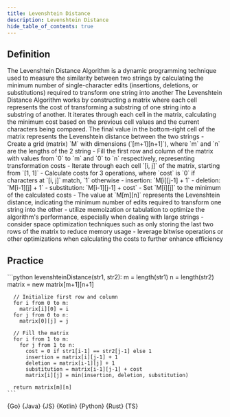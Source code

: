 ```yaml
---
title: Levenshtein Distance
description: Levenshtein Distance
hide_table_of_contents: true
---
```





## Definition

<Tabs queryString="primary">
  <TabItem value="definition" label="Definition">
    The Levenshtein Distance Algorithm is a dynamic programming technique used to measure the similarity between two strings by calculating the minimum number of single-character edits (insertions, deletions, or substitutions) required to transform one string into another
  </TabItem>
  <TabItem value="how" label="Explanation">
    The Levenshtein Distance Algorithm works by constructing a matrix where each cell represents the cost of transforming a substring of one string into a substring of another. It iterates through each cell in the matrix, calculating the minimum cost based on the previous cell values and the current characters being compared. The final value in the bottom-right cell of the matrix represents the Levenshtein distance between the two strings
  </TabItem>
  <TabItem value="guidance" label="Guidance">
    - Create a grid (matrix) `M` with dimensions (`[m+1][n+1]`), where `m` and `n` are the lengths of the 2 string
    - Fill the first row and column of the matrix with values from `0` to `m` and `0` to `n` respectively, representing transformation costs
    - Iterate through each cell `[i, j]` of the matrix, starting from `[1, 1]`
    - Calculate costs for 3 operations, where `cost` is `0` if characters at `[i, j]` match, `1` otherwise
      - insertion: `M[i][j-1] + 1`
      - deletion: `M[i-1][j] + 1`
      - substitution: `M[i-1][j-1] + cost`
    - Set `M[i][j]` to the minimum of the calculated costs
    - The value at `M[m][n]` represents the Levenshtein distance, indicating the minimum number of edits required to transform one string into the other
  </TabItem>
  <TabItem value="tips" label="Tips">
    - utilize memoization or tabulation to optimize the algorithm's performance, especially when dealing with large strings
    - consider space optimization techniques such as only storing the last two rows of the matrix to reduce memory usage
    - leverage bitwise operations or other optimizations when calculating the costs to further enhance efficiency
  </TabItem>
</Tabs>

## Practice

<Tabs queryString="primary">
  <TabItem value="practice" label="Practice">
    ```python
    levenshteinDistance(str1, str2):
      m = length(str1)
      n = length(str2)
      matrix = new matrix[m+1][n+1]

      // Initialize first row and column
      for i from 0 to m:
        matrix[i][0] = i
      for j from 0 to n:
        matrix[0][j] = j

      // Fill the matrix
      for i from 1 to m:
        for j from 1 to n:
          cost = 0 if str1[i-1] == str2[j-1] else 1
          insertion = matrix[i][j-1] + 1
          deletion = matrix[i-1][j] + 1
          substitution = matrix[i-1][j-1] + cost
          matrix[i][j] = min(insertion, deletion, substitution)

      return matrix[m][n]
    ```
  </TabItem>
  <TabItem value="solution" label="Solution">
    <Tabs queryString="code">
      <TabItem
        value="go"
        label=""
        attributes={{ title: "Go Lang", className: "code_lang go m" }}
      >
        <CodeBlock language="go">{Go}</CodeBlock>
      </TabItem>
      <TabItem
        value="java"
        label=""
        attributes={{ title: "Java", className: "code_lang java m" }}
      >
        <CodeBlock language="java">{Java}</CodeBlock>
      </TabItem>
      <TabItem
        value="js"
        label=""
        attributes={{ title: "JavaScript", className: "code_lang js m" }}
      >
        <CodeBlock language="js">{JS}</CodeBlock>
      </TabItem>
      <TabItem
        value="kotlin"
        label=""
        attributes={{ title: "Kotlin", className: "code_lang kotlin m" }}
      >
        <CodeBlock language="kotlin">{Kotlin}</CodeBlock>
      </TabItem>
      <TabItem
        value="python"
        label=""
        attributes={{ title: "Python", className: "code_lang python m" }}
      >
        <CodeBlock language="python">{Python}</CodeBlock>
      </TabItem>
      <TabItem
        value="rust"
        label=""
        attributes={{ title: "Rust", className: "code_lang rust m" }}
      >
        <CodeBlock language="rust">{Rust}</CodeBlock>
      </TabItem>
      <TabItem
        value="ts"
        label=""
        attributes={{ title: "TypeScript", className: "code_lang ts m" }}
      >
        <CodeBlock language="ts">{TS}</CodeBlock>
      </TabItem>
    </Tabs>
  </TabItem>
</Tabs>
